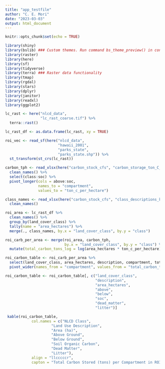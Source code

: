 ```yaml
---
title: "app_testfile"
author: "C. E. Mori"
date: "2023-03-03"
output: html_document
---
```


```r
knitr::opts_chunk$set(echo = TRUE)

library(shiny)
library(bslib) ### Custom themes. Run command bs_theme_preview() in console.
library(raster)
library(here)
library(sf)
library(tidyverse)
library(terra) ### Raster data functionality
library(tmap)
library(rgdal)
library(stars)
library(dplyr)
library(janitor)
library(readxl)
library(ggplot2)

```

```r
lc_rast <- here("nlcd_data",
                "lc_rast_coarse.tif") %>% 
  terra::rast()

lc_rast_df <- as.data.frame(lc_rast, xy = TRUE)

roi_vec <- read_sf(here("nlcd_data",
                        "hawaii_2001", 
                        "parks_state",
                        "parks_state.shp")) %>% 
  st_transform(st_crs(lc_rast))

carbon_tph <- read_xlsx(here("carbon_stock_cfs", "carbon_storage_ton_C_per_hectare.xlsx")) %>% 
  clean_names() %>% 
  select(class:soc) %>% 
  pivot_longer(cols = above:soc, 
               names_to = "compartment", 
               values_to = "ton_c_per_hectare")

class_names <- read_xlsx(here("carbon_stock_cfs", "class_descriptions_key.xlsx")) %>% 
  clean_names()

roi_area <- lc_rast_df %>% 
  clean_names() %>%
  group_by(land_cover_class) %>%
  tally(name = "area_hectares") %>% 
  merge(., class_names, by.x = "land_cover_class", by.y = "class")

roi_carb_per_area <- merge(roi_area, carbon_tph, 
                           by.x = "land_cover_class", by.y = "class") %>% 
  mutate(total_carbon_tons_log = log(area_hectares * ton_c_per_hectare)) 

roi_carbon_table <- roi_carb_per_area %>% 
  select(land_cover_class, area_hectares, description, compartment, total_carbon_tons_log) %>% 
  pivot_wider(names_from = "compartment", values_from = "total_carbon_tons_log")

roi_carbon_table <- roi_carbon_table[, c("land_cover_class", 
                                         "description", 
                                         "area_hectares", 
                                         "above", 
                                         "below", 
                                         "soc", 
                                         "dead_matter", 
                                         "litter")]

```

```r
 kable(roi_carbon_table, 
            col.names = c("NLCD Class", 
                     "Land Use Description", 
                     "Area (ha)", 
                     "Above Ground", 
                     "Below Ground", 
                     "Soil Organic Carbon", 
                     "Dead Matter", 
                     "Litter"), 
            align = "llcccccr",
            capton = "Total Carbon Stored (tons) per Compartment in ROI")
```


